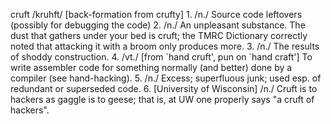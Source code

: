 {{rfc}}
cruft /kruhft/ [back-formation from crufty] 1. /n./ Source code leftovers (possibly for debugging the code) 2. /n./ An unpleasant substance. The dust that gathers under your bed is cruft; the TMRC Dictionary correctly noted that attacking it with a broom only produces more. 3. /n./ The results of shoddy construction. 4. /vt./ [from `hand cruft', pun on `hand craft'] To write assembler code for something normally (and better) done by a compiler (see hand-hacking). 5. /n./ Excess; superfluous junk; used esp. of redundant or superseded code. 6. [University of Wisconsin] /n./ Cruft is to hackers as gaggle is to geese; that is, at UW one properly says "a cruft of hackers".